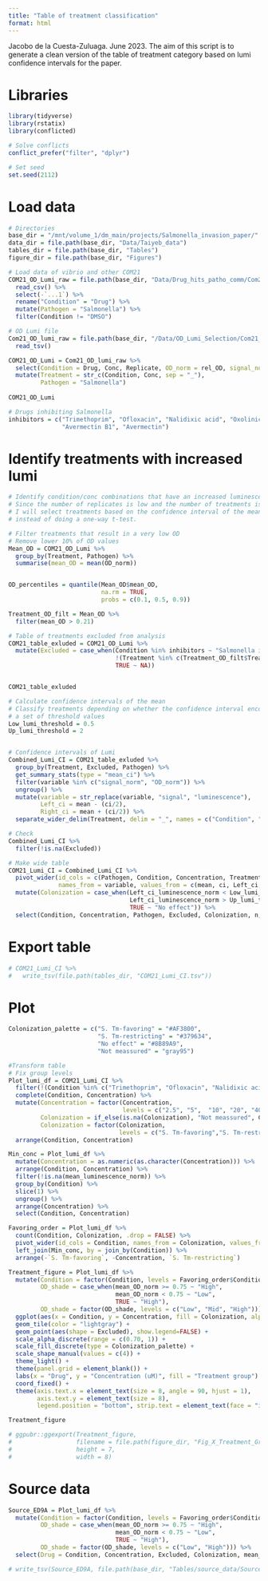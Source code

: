 ```yaml
---
title: "Table of treatment classification"
format: html
---
```


Jacobo de la Cuesta-Zuluaga. June 2023.
The aim of this script is to generate a clean version of the table
of treatment category based on lumi confidence intervals for the paper.


# Libraries
```r
library(tidyverse)
library(rstatix)
library(conflicted)
```


```r
# Solve conflicts
conflict_prefer("filter", "dplyr")
```

```r
# Set seed
set.seed(2112)
```

# Load data
```r
# Directories
base_dir = "/mnt/volume_1/dm_main/projects/Salmonella_invasion_paper/"
data_dir = file.path(base_dir, "Data/Taiyeb_data")
tables_dir = file.path(base_dir, "Tables")
figure_dir = file.path(base_dir, "Figures")
```

```r
# Load data of vibrio and other COM21
COM21_OD_Lumi_raw = file.path(base_dir, "Data/Drug_hits_patho_comm/Com21_Salmonella_Assay_48Drugs.csv") %>% 
  read_csv() %>% 
  select(-`...1`) %>%
  rename("Condition" = "Drug") %>% 
  mutate(Pathogen = "Salmonella") %>% 
  filter(Condition != "DMSO")
```


```r
# OD Lumi file
Com21_OD_lumi_raw = file.path(base_dir, "/Data/OD_Lumi_Selection/Com21_OD_lumi_select.tsv") %>% 
  read_tsv()

COM21_OD_Lumi = Com21_OD_lumi_raw %>% 
  select(Condition = Drug, Conc, Replicate, OD_norm = rel_OD, signal_norm = rel_Lumi) %>% 
  mutate(Treatment = str_c(Condition, Conc, sep = "_"),
         Pathogen = "Salmonella")
  
COM21_OD_Lumi
```

```r
# Drugs inhibiting Salmonella
inhibitors = c("Trimethoprim", "Ofloxacin", "Nalidixic acid", "Oxolinic acid", 
               "Avermectin B1", "Avermectin")
```


# Identify treatments with increased lumi
```r
# Identify condition/conc combinations that have an increased luminescence
# Since the number of replicates is low and the number of treatments is high
# I will select treatments based on the confidence interval of the mean lumi
# instead of doing a one-way t-test.

# Filter treatments that result in a very low OD
# Remove lower 10% of OD values
Mean_OD = COM21_OD_Lumi %>% 
  group_by(Treatment, Pathogen) %>% 
  summarise(mean_OD = mean(OD_norm))


OD_percentiles = quantile(Mean_OD$mean_OD, 
                          na.rm = TRUE, 
                          probs = c(0.1, 0.5, 0.9))

Treatment_OD_filt = Mean_OD %>% 
  filter(mean_OD > 0.21)
```

```r
# Table of treatments excluded from analysis
COM21_table_exluded = COM21_OD_Lumi %>% 
  mutate(Excluded = case_when(Condition %in% inhibitors ~ "Salmonella inhibitor",
                              !(Treatment %in% c(Treatment_OD_filt$Treatment, "Control"))  ~ "Low OD",
                              TRUE ~ NA))


COM21_table_exluded
```

```r
# Calculate confidence intervals of the mean
# Classify treatments depending on whether the confidence interval encompasses 
# a set of threshold values
Low_lumi_threshold = 0.5
Up_lumi_threshold = 2


# Confidence intervals of Lumi
Combined_Lumi_CI = COM21_table_exluded %>% 
  group_by(Treatment, Excluded, Pathogen) %>% 
  get_summary_stats(type = "mean_ci") %>% 
  filter(variable %in% c("signal_norm", "OD_norm")) %>% 
  ungroup() %>% 
  mutate(variable = str_replace(variable, "signal", "luminescence"),
         Left_ci = mean - (ci/2),
         Right_ci = mean + (ci/2)) %>%
  separate_wider_delim(Treatment, delim = "_", names = c("Condition", "Concentration"), cols_remove = FALSE)

# Check
Combined_Lumi_CI %>% 
  filter(!is.na(Excluded))
```


```r
# Make wide table
COM21_Lumi_CI = Combined_Lumi_CI %>% 
  pivot_wider(id_cols = c(Pathogen, Condition, Concentration, Treatment, Excluded, n), 
              names_from = variable, values_from = c(mean, ci, Left_ci, Right_ci)) %>% 
  mutate(Colonization = case_when(Left_ci_luminescence_norm < Low_lumi_threshold & Right_ci_luminescence_norm < Low_lumi_threshold ~ "S. Tm-restricting",
                                  Left_ci_luminescence_norm > Up_lumi_threshold & Right_ci_luminescence_norm > Up_lumi_threshold ~ "S. Tm-favoring",
                                  TRUE ~ "No effect")) %>% 
  select(Condition, Concentration, Pathogen, Excluded, Colonization, n, matches("luminescence"), matches("OD"), Treatment)
```

# Export table 
```r
# COM21_Lumi_CI %>%
#   write_tsv(file.path(tables_dir, "COM21_Lumi_CI.tsv"))
```


# Plot
```r
Colonization_palette = c("S. Tm-favoring" = "#AF3800",
                         "S. Tm-restricting" = "#379634",
                         "No effect" = "#8B89A9",
                         "Not meassured" = "gray95")

#Transform table
# Fix group levels
Plot_lumi_df = COM21_Lumi_CI %>% 
  filter(!(Condition %in% c("Trimethoprim", "Ofloxacin", "Nalidixic acid", "Oxolinic acid"))) %>% 
  complete(Condition, Concentration) %>% 
  mutate(Concentration = factor(Concentration, 
                                levels = c("2.5", "5",  "10", "20", "40", "80", "160")),
         Colonization = if_else(is.na(Colonization), "Not meassured", Colonization),
         Colonization = factor(Colonization, 
                               levels = c("S. Tm-favoring","S. Tm-restricting","No effect","Not meassured"))) %>% 
  arrange(Condition, Concentration)

Min_conc = Plot_lumi_df %>% 
  mutate(Concentration = as.numeric(as.character(Concentration))) %>% 
  arrange(Condition, Concentration) %>% 
  filter(!is.na(mean_luminescence_norm)) %>% 
  group_by(Condition) %>% 
  slice(1) %>% 
  ungroup() %>% 
  arrange(Concentration) %>% 
  select(Condition, Concentration)

Favoring_order = Plot_lumi_df %>%
  count(Condition, Colonization, .drop = FALSE) %>%
  pivot_wider(id_cols = Condition, names_from = Colonization, values_from = n) %>%
  left_join(Min_conc, by = join_by(Condition)) %>%
  arrange(-`S. Tm-favoring`, -Concentration, `S. Tm-restricting`)
```

```r
Treatment_figure = Plot_lumi_df %>% 
  mutate(Condition = factor(Condition, levels = Favoring_order$Condition),
         OD_shade = case_when(mean_OD_norm >= 0.75 ~ "High",
                              mean_OD_norm < 0.75 ~ "Low",
                              TRUE ~ "High"),
         OD_shade = factor(OD_shade, levels = c("Low", "Mid", "High"))) %>% 
  ggplot(aes(x = Condition, y = Concentration, fill = Colonization, alpha = OD_shade)) +
  geom_tile(color = "lightgray") +
  geom_point(aes(shape = Excluded), show.legend=FALSE) +
  scale_alpha_discrete(range = c(0.70, 1)) +
  scale_fill_discrete(type = Colonization_palette) +
  scale_shape_manual(values = c(4)) +
  theme_light() +
  theme(panel.grid = element_blank()) +
  labs(x = "Drug", y = "Concentration (uM)", fill = "Treatment group") +
  coord_fixed() +
  theme(axis.text.x = element_text(size = 8, angle = 90, hjust = 1),
        axis.text.y = element_text(size = 8),
        legend.position = "bottom", strip.text = element_text(face = "italic"))

Treatment_figure
```

```r
# ggpubr::ggexport(Treatment_figure,
#                  filename = file.path(figure_dir, "Fig_X_Treatment_Groups_COM21.pdf"),
#                  height = 7,
#                  width = 8)
```

# Source data
```r
Source_ED9A = Plot_lumi_df %>% 
  mutate(Condition = factor(Condition, levels = Favoring_order$Condition), 
         OD_shade = case_when(mean_OD_norm >= 0.75 ~ "High",
                              mean_OD_norm < 0.75 ~ "Low",
                              TRUE ~ "High"),
         OD_shade = factor(OD_shade, levels = c("Low", "High"))) %>% 
  select(Drug = Condition, Concentration, Excluded, Colonization, mean_OD_norm)

# write_tsv(Source_ED9A, file.path(base_dir, "Tables/source_data/Source_ED9A.tsv"))
```